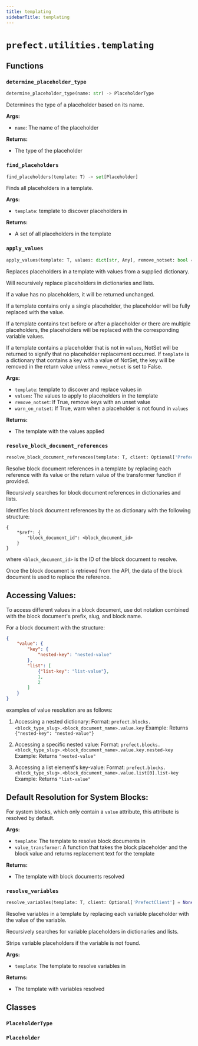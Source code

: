 ```yaml
---
title: templating
sidebarTitle: templating
---
```


# `prefect.utilities.templating`

## Functions

### `determine_placeholder_type` <sup><a href="https://github.com/prefecthq/prefect/blob/main/src/prefect/utilities/templating.py#L52" target="_blank"><Icon icon="github" style="width: 14px; height: 14px;" /></a></sup>

```python
determine_placeholder_type(name: str) -> PlaceholderType
```


Determines the type of a placeholder based on its name.

**Args:**
- `name`: The name of the placeholder

**Returns:**
- The type of the placeholder


### `find_placeholders` <sup><a href="https://github.com/prefecthq/prefect/blob/main/src/prefect/utilities/templating.py#L72" target="_blank"><Icon icon="github" style="width: 14px; height: 14px;" /></a></sup>

```python
find_placeholders(template: T) -> set[Placeholder]
```


Finds all placeholders in a template.

**Args:**
- `template`: template to discover placeholders in

**Returns:**
- A set of all placeholders in the template


### `apply_values` <sup><a href="https://github.com/prefecthq/prefect/blob/main/src/prefect/utilities/templating.py#L126" target="_blank"><Icon icon="github" style="width: 14px; height: 14px;" /></a></sup>

```python
apply_values(template: T, values: dict[str, Any], remove_notset: bool = True, warn_on_notset: bool = False) -> Union[T, type[NotSet]]
```


Replaces placeholders in a template with values from a supplied dictionary.

Will recursively replace placeholders in dictionaries and lists.

If a value has no placeholders, it will be returned unchanged.

If a template contains only a single placeholder, the placeholder will be
fully replaced with the value.

If a template contains text before or after a placeholder or there are
multiple placeholders, the placeholders will be replaced with the
corresponding variable values.

If a template contains a placeholder that is not in `values`, NotSet will
be returned to signify that no placeholder replacement occurred. If
`template` is a dictionary that contains a key with a value of NotSet,
the key will be removed in the return value unless `remove_notset` is set to False.

**Args:**
- `template`: template to discover and replace values in
- `values`: The values to apply to placeholders in the template
- `remove_notset`: If True, remove keys with an unset value
- `warn_on_notset`: If True, warn when a placeholder is not found in `values`

**Returns:**
- The template with the values applied


### `resolve_block_document_references` <sup><a href="https://github.com/prefecthq/prefect/blob/main/src/prefect/utilities/templating.py#L236" target="_blank"><Icon icon="github" style="width: 14px; height: 14px;" /></a></sup>

```python
resolve_block_document_references(template: T, client: Optional['PrefectClient'] = None, value_transformer: Optional[Callable[[str, Any], Any]] = None) -> Union[T, dict[str, Any]]
```


Resolve block document references in a template by replacing each reference with
its value or the return value of the transformer function if provided.

Recursively searches for block document references in dictionaries and lists.

Identifies block document references by the as dictionary with the following
structure:
```
{
    "$ref": {
        "block_document_id": <block_document_id>
    }
}
```
where `<block_document_id>` is the ID of the block document to resolve.

Once the block document is retrieved from the API, the data of the block document
is used to replace the reference.

Accessing Values:
-----------------
To access different values in a block document, use dot notation combined with the block document's prefix, slug, and block name.

For a block document with the structure:
```json
{
    "value": {
        "key": {
            "nested-key": "nested-value"
        },
        "list": [
            {"list-key": "list-value"},
            1,
            2
        ]
    }
}
```
examples of value resolution are as follows:

1. Accessing a nested dictionary:
   Format: `prefect.blocks.<block_type_slug>.<block_document_name>.value.key`
   Example: Returns `{"nested-key": "nested-value"}`

2. Accessing a specific nested value:
   Format: `prefect.blocks.<block_type_slug>.<block_document_name>.value.key.nested-key`
   Example: Returns `"nested-value"`

3. Accessing a list element's key-value:
   Format: `prefect.blocks.<block_type_slug>.<block_document_name>.value.list[0].list-key`
   Example: Returns `"list-value"`

Default Resolution for System Blocks:
-------------------------------------
For system blocks, which only contain a `value` attribute, this attribute is resolved by default.

**Args:**
- `template`: The template to resolve block documents in
- `value_transformer`: A function that takes the block placeholder and the block value and returns replacement text for the template

**Returns:**
- The template with block documents resolved


### `resolve_variables` <sup><a href="https://github.com/prefecthq/prefect/blob/main/src/prefect/utilities/templating.py#L385" target="_blank"><Icon icon="github" style="width: 14px; height: 14px;" /></a></sup>

```python
resolve_variables(template: T, client: Optional['PrefectClient'] = None) -> T
```


Resolve variables in a template by replacing each variable placeholder with the
value of the variable.

Recursively searches for variable placeholders in dictionaries and lists.

Strips variable placeholders if the variable is not found.

**Args:**
- `template`: The template to resolve variables in

**Returns:**
- The template with variables resolved


## Classes

### `PlaceholderType` <sup><a href="https://github.com/prefecthq/prefect/blob/main/src/prefect/utilities/templating.py#L39" target="_blank"><Icon icon="github" style="width: 14px; height: 14px;" /></a></sup>

### `Placeholder` <sup><a href="https://github.com/prefecthq/prefect/blob/main/src/prefect/utilities/templating.py#L46" target="_blank"><Icon icon="github" style="width: 14px; height: 14px;" /></a></sup>
